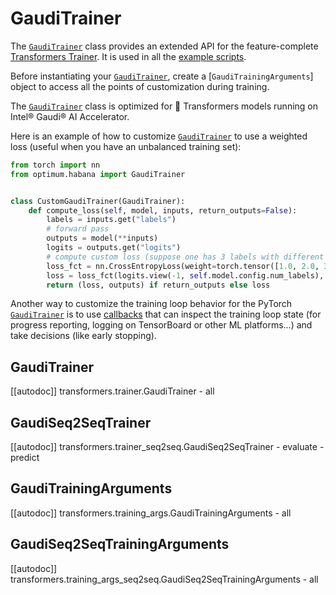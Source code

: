 <!---
Copyright 2022 The HuggingFace Team. All rights reserved.

Licensed under the Apache License, Version 2.0 (the "License");
you may not use this file except in compliance with the License.
You may obtain a copy of the License at

    http://www.apache.org/licenses/LICENSE-2.0

Unless required by applicable law or agreed to in writing, software
distributed under the License is distributed on an "AS IS" BASIS,
WITHOUT WARRANTIES OR CONDITIONS OF ANY KIND, either express or implied.
See the License for the specific language governing permissions and
limitations under the License.
-->

# GaudiTrainer

The [`GaudiTrainer`](https://huggingface.co/docs/optimum/habana/package_reference/trainer#optimum.habana.GaudiTrainer) class provides an extended API for the feature-complete [Transformers Trainer](https://huggingface.co/docs/transformers/main_classes/trainer). It is used in all the [example scripts](https://github.com/huggingface/optimum-habana/tree/main/examples).

Before instantiating your [`GaudiTrainer`](https://huggingface.co/docs/optimum/habana/package_reference/trainer#optimum.habana.GaudiTrainer), create a [`GaudiTrainingArguments`] object to access all the points of customization during training.

<Tip warning={true}>

The [`GaudiTrainer`](https://huggingface.co/docs/optimum/habana/package_reference/trainer#optimum.habana.GaudiTrainer) class is optimized for 🤗 Transformers models running on Intel® Gaudi® AI Accelerator.

</Tip>

Here is an example of how to customize [`GaudiTrainer`](https://huggingface.co/docs/optimum/habana/package_reference/trainer#optimum.habana.GaudiTrainer) to use a weighted loss (useful when you have an unbalanced training set):

```python
from torch import nn
from optimum.habana import GaudiTrainer


class CustomGaudiTrainer(GaudiTrainer):
    def compute_loss(self, model, inputs, return_outputs=False):
        labels = inputs.get("labels")
        # forward pass
        outputs = model(**inputs)
        logits = outputs.get("logits")
        # compute custom loss (suppose one has 3 labels with different weights)
        loss_fct = nn.CrossEntropyLoss(weight=torch.tensor([1.0, 2.0, 3.0]))
        loss = loss_fct(logits.view(-1, self.model.config.num_labels), labels.view(-1))
        return (loss, outputs) if return_outputs else loss
```

Another way to customize the training loop behavior for the PyTorch [`GaudiTrainer`](https://huggingface.co/docs/optimum/habana/package_reference/trainer#optimum.habana.GaudiTrainer) is to use [callbacks](https://huggingface.co/docs/transformers/main_classes/callback) that can inspect the training loop state (for progress reporting, logging on TensorBoard or other ML platforms...) and take decisions (like early stopping).

## GaudiTrainer

[[autodoc]] transformers.trainer.GaudiTrainer
    - all

## GaudiSeq2SeqTrainer

[[autodoc]] transformers.trainer_seq2seq.GaudiSeq2SeqTrainer
    - evaluate
    - predict

## GaudiTrainingArguments

[[autodoc]] transformers.training_args.GaudiTrainingArguments
    - all

## GaudiSeq2SeqTrainingArguments

[[autodoc]] transformers.training_args_seq2seq.GaudiSeq2SeqTrainingArguments
    - all
